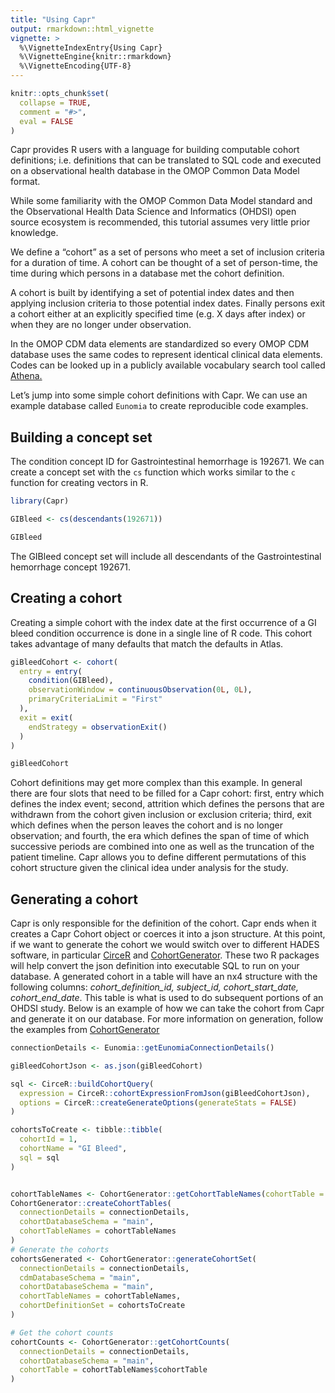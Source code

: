 ```yaml
---
title: "Using Capr"
output: rmarkdown::html_vignette
vignette: >
  %\VignetteIndexEntry{Using Capr}
  %\VignetteEngine{knitr::rmarkdown}
  %\VignetteEncoding{UTF-8}
---
```


```r
knitr::opts_chunk$set(
  collapse = TRUE,
  comment = "#>",
  eval = FALSE
)
```

Capr provides R users with a language for building computable cohort definitions; 
i.e. definitions that can be translated to SQL code and executed on a observational 
health database in the OMOP Common Data Model format.

While some familiarity with the OMOP Common Data Model standard and the Observational 
Health Data Science and Informatics (OHDSI) open source ecosystem is recommended, this 
tutorial assumes very little prior knowledge.

We define a "cohort" as a set of persons who meet a set of inclusion criteria for 
a duration of time. A cohort can be thought of a set of person-time, the time during 
which persons in a database met the cohort definition. 

A cohort is built by identifying a set of potential index dates and then applying 
inclusion criteria to those potential index dates. Finally persons exit a cohort
either at an explicitly specified time (e.g. X days after index) or when they are no
longer under observation.

In the OMOP CDM data elements are standardized so every OMOP CDM database uses the same 
codes to represent identical clinical data elements. Codes can be looked up in
a publicly available vocabulary search tool called [Athena.](https://athena.ohdsi.org/)

Let's jump into some simple cohort definitions with Capr. We can use an example 
database called `Eunomia` to create reproducible code examples.

## Building a concept set

The condition concept ID for Gastrointestinal hemorrhage is 192671. We can create a concept set with the `cs` function which works similar to the `c` function for creating vectors in R.

```r
library(Capr)

GIBleed <- cs(descendants(192671))

GIBleed
```

The GIBleed concept set will include all descendants of the Gastrointestinal hemorrhage concept 192671.


## Creating a cohort

Creating a simple cohort with the index date at the first occurrence of a GI bleed 
condition occurrence is done in a single line of R code. This cohort takes advantage
of many defaults that match the defaults in Atlas.

```r
giBleedCohort <- cohort(
  entry = entry(
    condition(GIBleed),
    observationWindow = continuousObservation(0L, 0L),
    primaryCriteriaLimit = "First"
  ),
  exit = exit(
    endStrategy = observationExit()
  )
)

giBleedCohort
```

Cohort definitions may get more complex than this example. In general there are four slots that need to be filled for a Capr cohort: first, entry which defines the index event; second, attrition which defines the persons that are withdrawn from the cohort given inclusion or exclusion criteria; third, exit which defines when the person leaves the cohort and is no longer observation; and fourth, the era which defines the span of time of which successive periods are combined into one as well as the truncation of the patient timeline. Capr allows you to define different permutations of this cohort structure given the clinical idea under analysis for the study. 

## Generating a cohort

Capr is only responsible for the definition of the cohort. Capr ends when it creates a Capr Cohort object or coerces it into a json structure. At this point, if we want to generate the cohort we would switch over to different HADES software, in particular [CirceR](https://github.com/OHDSI/CirceR) and [CohortGenerator](https://github.com/OHDSI/CohortGenerator). These two R packages will help convert the json definition into executable SQL to run on your database. A generated cohort in a table will have an nx4 structure with the following columns: *cohort_definition_id, subject_id, cohort_start_date, cohort_end_date*. This table is what is used to do subsequent portions of an OHDSI study. Below is an example of how we can take the cohort from Capr and generate it on our database. For more information on generation, follow the examples from [CohortGenerator](https://github.com/OHDSI/CohortGenerator)

```r


connectionDetails <- Eunomia::getEunomiaConnectionDetails()

giBleedCohortJson <- as.json(giBleedCohort)

sql <- CirceR::buildCohortQuery(
  expression = CirceR::cohortExpressionFromJson(giBleedCohortJson),
  options = CirceR::createGenerateOptions(generateStats = FALSE)
)

cohortsToCreate <- tibble::tibble(
  cohortId = 1,
  cohortName = "GI Bleed",
  sql = sql
)


cohortTableNames <- CohortGenerator::getCohortTableNames(cohortTable = "my_cohort_table")
CohortGenerator::createCohortTables(
  connectionDetails = connectionDetails,
  cohortDatabaseSchema = "main",
  cohortTableNames = cohortTableNames
)
# Generate the cohorts
cohortsGenerated <- CohortGenerator::generateCohortSet(
  connectionDetails = connectionDetails,
  cdmDatabaseSchema = "main",
  cohortDatabaseSchema = "main",
  cohortTableNames = cohortTableNames,
  cohortDefinitionSet = cohortsToCreate
)

# Get the cohort counts
cohortCounts <- CohortGenerator::getCohortCounts(
  connectionDetails = connectionDetails,
  cohortDatabaseSchema = "main",
  cohortTable = cohortTableNames$cohortTable
)


```




